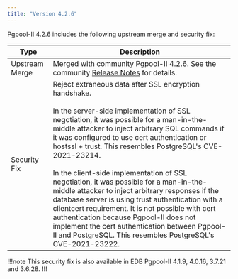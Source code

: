 ```yaml
---
title: "Version 4.2.6"
---
```



Pgpool-II 4.2.6 includes the following upstream merge and security fix:

| Type         | Description                                                                                                                                                                                                                                                                                                                                                                                                                                                                                                                                                                                                                                                                                                                               |
| ------------ | ----------------------------------------------------------------------------------------------------------------------------------------------------------------------------------------------------------------------------------------------------------------------------------------------------------------------------------------------------------------------------------------------------------------------------------------------------------------------------------------------------------------------------------------------------------------------------------------------------------------------------------------------------------------------------------------------------------------------------------------- |
| Upstream Merge | Merged with community Pgpool-II 4.2.6. See the community [Release Notes](https://www.pgpool.net/docs/42/en/html/release-4-2-6.html#bug-fixes) for details.|
| Security Fix | Reject extraneous data after SSL encryption handshake.<br /><br />In the server-side implementation of SSL negotiation, it was possible for a man-in-the-middle attacker to inject arbitrary SQL commands if it was configured to use cert authentication or hostssl + trust. This resembles PostgreSQL's CVE-2021-23214.<br /> <br /> In the client-side implementation of SSL negotiation, it was possible for a man-in-the-middle attacker to inject arbitrary responses if the database server is using trust authentication with a clientcert requirement. It is not possible with cert authentication because Pgpool-II does not implement the cert authentication between Pgpool-II and PostgreSQL. This resembles PostgreSQL's CVE-2021-23222. |

!!!note
This security  fix is also available in EDB Pgpool-II 4.1.9, 4.0.16, 3.7.21 and 3.6.28.
!!!